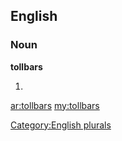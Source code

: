 ==English==

===Noun===
'''tollbars'''

# {{plural of|[[tollbar]]}}

[[Category:English plurals]]

[[ar:tollbars]]
[[my:tollbars]]